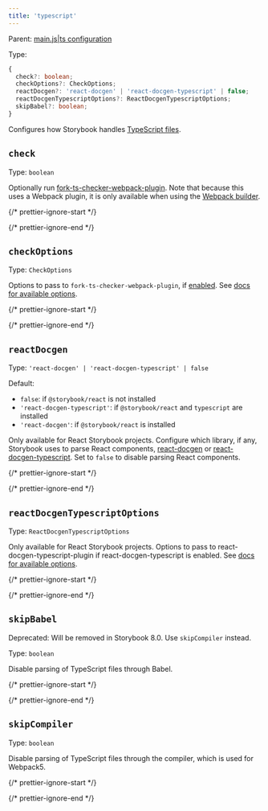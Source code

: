 ```yaml
---
title: 'typescript'
---
```


Parent: [main.js|ts configuration](./main-config.md)

Type:

```ts
{
  check?: boolean;
  checkOptions?: CheckOptions;
  reactDocgen?: 'react-docgen' | 'react-docgen-typescript' | false;
  reactDocgenTypescriptOptions?: ReactDocgenTypescriptOptions;
  skipBabel?: boolean;
}
```

Configures how Storybook handles [TypeScript files](../configure/typescript.md).

## `check`

Type: `boolean`

Optionally run [fork-ts-checker-webpack-plugin](https://github.com/TypeStrong/fork-ts-checker-webpack-plugin). Note that because this uses a Webpack plugin, it is only available when using the [Webpack builder](../builders/webpack.md).

{/* prettier-ignore-start */}

<CodeSnippets path="main-config-typescript-check.md" />

{/* prettier-ignore-end */}

## `checkOptions`

Type: `CheckOptions`

Options to pass to `fork-ts-checker-webpack-plugin`, if [enabled](#check). See [docs for available options](https://github.com/TypeStrong/fork-ts-checker-webpack-plugin/blob/v4.1.6/README.md#options).

{/* prettier-ignore-start */}

<CodeSnippets path="main-config-typescript-check-options.md" />

{/* prettier-ignore-end */}

## `reactDocgen`

Type: `'react-docgen' | 'react-docgen-typescript' | false`

Default:

* `false`: if `@storybook/react` is not installed
* `'react-docgen-typescript'`: if `@storybook/react` and `typescript` are installed
* `'react-docgen'`: if `@storybook/react` is installed

Only available for React Storybook projects. Configure which library, if any, Storybook uses to parse React components, [react-docgen](https://github.com/reactjs/react-docgen) or [react-docgen-typescript](https://github.com/styleguidist/react-docgen-typescript). Set to `false` to disable parsing React components.

{/* prettier-ignore-start */}

<CodeSnippets path="main-config-typescript-react-docgen.md" />

{/* prettier-ignore-end */}

## `reactDocgenTypescriptOptions`

Type: `ReactDocgenTypescriptOptions`

Only available for React Storybook projects. Options to pass to react-docgen-typescript-plugin if react-docgen-typescript is enabled. See [docs for available options](https://github.com/hipstersmoothie/react-docgen-typescript-plugin).

{/* prettier-ignore-start */}

<CodeSnippets path="main-config-typescript-react-docgen-typescript-options.md" />

{/* prettier-ignore-end */}

## `skipBabel`

Deprecated: Will be removed in Storybook 8.0. Use `skipCompiler` instead.

Type: `boolean`

Disable parsing of TypeScript files through Babel.

{/* prettier-ignore-start */}

<CodeSnippets path="main-config-typescript-skip-babel.md" />

{/* prettier-ignore-end */}

## `skipCompiler`

Type: `boolean`

Disable parsing of TypeScript files through the compiler, which is used for Webpack5.

{/* prettier-ignore-start */}

<CodeSnippets path="main-config-typescript-skip-compiler.md" />

{/* prettier-ignore-end */}
